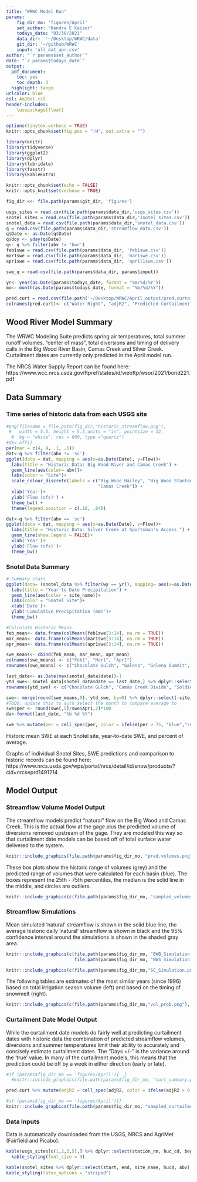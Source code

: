 ```yaml
---
title: "WRWC Model Run"
params:
    fig_dir_mo: 'figures/April'
    set_author: "Kendra E Kaiser"
    todays_date: "03/30/2021"
    data_dir:  '~/Desktop/WRWC/data'
    git_dir: '~/github/WRWC'
    input: 'all_dat_apr.csv'
author: "`r params$set_author`"
date: "`r params$todays_date`"
output: 
  pdf_document:
    toc: yes
    toc_depth: 3
  highlight: tango
urlcolor: blue
csl: AmJBot.csl
header-includes:
    \usepackage{float}
---
```

```r
options(tinytex.verbose = TRUE)
knitr::opts_chunk$set(fig.pos = "!H", out.extra = "")
```

```r
library(knitr)
library(tidyverse)
library(ggplot2)
library(dplyr)
library(lubridate)
library(fasstr)
library(kableExtra)

knitr::opts_chunk$set(echo = FALSE)
knitr::opts_knit$set(verbose = TRUE)  

fig_dir <<- file.path(params$git_dir, 'figures')

usgs_sites = read.csv(file.path(params$data_dir,'usgs_sites.csv'))
snotel_sites = read.csv(file.path(params$data_dir,'snotel_sites.csv'))
snotel_data = read.csv(file.path(params$data_dir,'snotel_data.csv'))
q = read.csv(file.path(params$data_dir,'streamflow_data.csv'))
q$Date <- as.Date(q$Date)
q$doy <- yday(q$Date)
q<- q %>% filter(abv != 'bwr')
feb1swe = read.csv(file.path(params$data_dir, 'feb1swe.csv'))
mar1swe = read.csv(file.path(params$data_dir, 'mar1swe.csv'))
apr1swe = read.csv(file.path(params$data_dir, 'april1swe.csv'))

swe_q = read.csv(file.path(params$data_dir, params$input))

yr<- year(as.Date(params$todays_date, format = "%m/%d/%Y"))
mo<- month(as.Date(params$todays_date, format = "%m/%d/%Y"))

pred.curt = read.csv(file.path('~/Desktop/WRWC/April_output/pred.curtailments.csv'))
colnames(pred.curt)<- c("Water Right", "adjR2", "Predicted Curtailment", "Days +/-")
```

## Wood River Model Summary

The WRWC Modeling Suite predicts spring air temperatures, total summer runoff volumes, "center of mass", total diversions and timing of delivery calls in the Big Wood River Basin, Camas Creek and Silver Creek. Curtailment dates are currently only predicted in the April model run.

The NRCS Water Supply Report can be found here: https://www.wcc.nrcs.usda.gov/ftpref/states/id/webftp/wsor/2021/borid221.pdf

## Data Summary

### Time series of historic data from each USGS site

```r
#png(filename = file.path(fig_dir,"historic_streamflow.png"),
 #   width = 5.5, height = 5.5,units = "in", pointsize = 12,
  #  bg = "white", res = 600, type ="quartz") 
#dev.off()
par(mar = c(4, 4, .1, .1))
dat<-q %>% filter(abv != 'sc')
ggplot(data = dat, mapping = aes(x=as.Date(Date), y=Flow))+
  labs(title = "Historic Data: Big Wood River and Camas Creek") +
  geom_line(aes(color= abv))+
  labs(color = "Site")+
  scale_colour_discrete(labels = c("Big Wood Hailey", "Big Wood Stanton Crossing", 
                                   "Camas Creek")) +
  xlab('Year')+
  ylab('Flow (cfs)') +
  theme_bw() +
  theme(legend.position = c(.18, .84)) 

dat<-q %>% filter(abv == 'sc') 
ggplot(data = dat, mapping = aes(x=as.Date(Date), y=Flow))+
  labs(title = "Historic Data: Silver Creek at Sportsman's Access ") +
  geom_line(show.legend = FALSE)+
  xlab('Year')+
  ylab('Flow (cfs)')+
  theme_bw()

```

### Snotel Data Summary

``` r
# Summary stats
ggplot(data= (snotel_data %>% filter(wy == yr)), mapping= aes(x=as.Date(date), y=precipitation_cumulative))+
  labs(title = "Year to Date Precipitation") +
  geom_line(aes(color = site_name))+
  labs(color = "Snotel Site")+
  xlab('Date')+
  ylab('Cumulative Precipitation (mm)')+
  theme_bw()

#Calculate Historic Means
feb_mean<- data.frame(colMeans(feb1swe[3:14], na.rm = TRUE))
mar_mean<- data.frame(colMeans(mar1swe[3:14], na.rm = TRUE))
apr_mean<- data.frame(colMeans(apr1swe[3:14], na.rm = TRUE))

swe_means<- cbind(feb_mean, mar_mean, apr_mean)
colnames(swe_means) <- c("Feb1", "Mar1", "Apr1")
rownames(swe_means) <- c("Chocolate Gulch", "Galena", "Galena Summit", "Hyndman Creek", "Lost-Wood Divide", "Dollarhide Summit", "Camas Creek Divide", "Soldier R.S.", "Garfield R.S.", "Swede Peak", "Stickney Mill", "Bear Canyon")

last_date<- as.Date(max(snotel_data$date))-1
ytd_swe<- snotel_data[snotel_data$date == last_date,] %>% dplyr::select(c(site_name, snow_water_equivalent))
rownames(ytd_swe) <- c("Chocolate Gulch", "Camas Creek Divide", "Soldier R.S.", "Dollarhide Summit", "Galena", "Garfield R.S.", "Hyndman Creek", "Lost-Wood Divide", "Galena Summit", "Swede Peak", "Stickney Mill", "Bear Canyon")

swe<- merge(round(swe_means,0), ytd_swe, by=0) %>% dplyr::select(-site_name)
#TODO: update this to auto select the month to compare average to
swe$per <- round(swe[,5]/swe$Apr1,2)*100
da<-format(last_date, "%b %d %Y")

swe %>% mutate(per = cell_spec(per, color = ifelse(per > 75, "blue","red"))) %>% `colnames<-`(c("Site", "Feb 1 Hist. Avg.", "Mar 1 Hist. Avg.", "Apr 1 Hist. Avg.", da, "Per of Avg"))  %>% kable(align=rep('c', 6), escape = FALSE, format = "latex") %>% kable_styling(bootstrap_options = c("striped", "hover"), full_width = FALSE) 
```

Historic mean SWE at each Snotel site, year-to-date SWE, and percent of average.

Graphs of individual Snotel Sites, SWE predictions and comparison to historic 
records can be found here:
https://www.nrcs.usda.gov/wps/portal/nrcs/detail/id/snow/products/?cid=nrcseprd1491214
\newpage

## Model Output

### Streamflow Volume Model Output

The streamflow models predict "natural" flow on the Big Wood and Camas Creek. This is the actual flow at the gage plus the predicted volume of diversions removed upstream of the gage. They are modeled this way so that curtailment date models can be based off of total surface water delivered to the system. 

```r
knitr::include_graphics(file.path(params$fig_dir_mo, "pred.volumes.png"))
```

These box plots show the historic range of volumes (grey) and the predicted range of volumes that were calculated for each basin (blue). The boxes represent the 25th - 75th percentiles, the median is the solid line in the middle, and circles are outliers. 

```r
knitr::include_graphics(c(file.path(params$fig_dir_mo, "sampled_volumes.png"), file.path(params$fig_dir_mo, "sampled_sc_diversions.png")))
```

\newpage

### Streamflow Simulations

Mean simulated 'natural' streamflow is shown in the solid blue line, the average historic daily 'natural' streamflow is shown in black and the 95% confidence interval around the simulations is shown in the shaded gray area.

```r
knitr::include_graphics(c(file.path(params$fig_dir_mo, "BWB_Simulation.png"), 
                          file.path(params$fig_dir_mo, "BWS_Simulation.png")))
```

```r
knitr::include_graphics(c(file.path(params$fig_dir_mo,"SC_Simulation.png"), file.path(params$fig_dir_mo,"CC_Simulation.png")))
```

\newpage

The following tables are estimates of the most similar years (since 1996) based on total irrigation season volume (left) and based on the timing of snowmelt (right).

```r
knitr::include_graphics(c(file.path(params$fig_dir_mo,"vol_prob.png"), file.path(params$fig_dir_mo,"CM_summary_prob.png")))
```

\newpage

### Curtailment Date Model Output

While the curtailment date models do fairly well at predicting curtailment dates with historic data the combination of predicted streamflow volumes, diversions and summer temperatures limit their ability to accurately and concisely estimate curtailment dates. The "Days +/-" is the variance around the 'true' value. In many of the curtailment models, this means that the prediction could be off by a week in either direction (early or late). 



```r
#if (params$fig_dir_mo == 'figures/April'){  }
  #knitr::include_graphics(file.path(params$fig_dir_mo, "curt_summary.png"))

pred.curt %>% mutate(adjR2 = cell_spec(adjR2, color = ifelse(adjR2 > 0.70, "OliveGreen","red")))  %>% kable(align=rep('c', 9), escape = FALSE, format = "latex") %>% kable_styling(bootstrap_options = c("striped", "hover"), full_width = FALSE) 
```


```r
#if (params$fig_dir_mo == 'figures/April'){}
knitr::include_graphics(file.path(params$fig_dir_mo, "sampled_curtailments.png"))
```

\newpage
### Data Inputs

Data is automatically downloaded from the USGS, NRCS and AgriMet (Fairfield and Picabo).
```r
kable(usgs_sites[c(1,2,3,5),] %>% dplyr::select(station_nm, huc_cd, begin_date, end_date, abv) %>% `colnames<-`(c("Station", "HUC", "Start", "End", "Abv")), booktabs = T) %>%
  kable_styling(font_size = 9)
```

```r
kable(snotel_sites %>% dplyr::select(start, end, site_name, huc8, abv), booktabs = T) %>%
kable_styling(latex_options = "striped")
```

